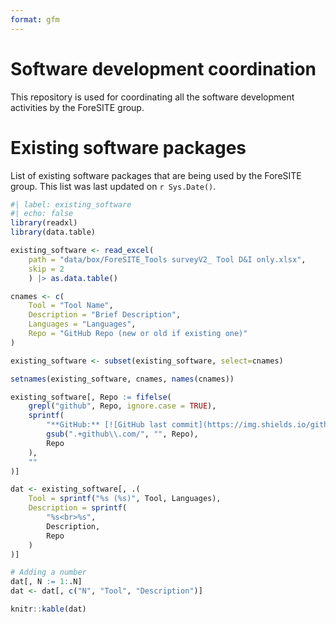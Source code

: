 ```yaml
---
format: gfm
---
```



# Software development coordination

This repository is used for coordinating all the software development activities by the ForeSITE group.

# Existing software packages

List of existing software packages that are being used by the ForeSITE group. This list was last updated on `r Sys.Date()`.

```r
#| label: existing_software
#| echo: false
library(readxl)
library(data.table)

existing_software <- read_excel(
    path = "data/box/ForeSITE_Tools surveyV2_ Tool D&I only.xlsx",
    skip = 2
    ) |> as.data.table()

cnames <- c(
    Tool = "Tool Name",
    Description = "Brief Description",
    Languages = "Languages",
    Repo = "GitHub Repo (new or old if existing one)"
)

existing_software <- subset(existing_software, select=cnames)

setnames(existing_software, cnames, names(cnames))

existing_software[, Repo := fifelse(
    grepl("github", Repo, ignore.case = TRUE),
    sprintf(
        "**GitHub:** [![GitHub last commit](https://img.shields.io/github/last-commit/%s)](%s)",
        gsub(".+github\\.com/", "", Repo),
        Repo
    ),
    ""
)]

dat <- existing_software[, .(
    Tool = sprintf("%s (%s)", Tool, Languages),
    Description = sprintf(
        "%s<br>%s",
        Description,
        Repo
    )
)]

# Adding a number
dat[, N := 1:.N]
dat <- dat[, c("N", "Tool", "Description")]

knitr::kable(dat)
```

